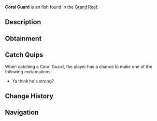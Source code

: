 {{FishInfobox
|image          = Coral Guard.png
|rarity         = Uncommon
|sea            = First Sea
|location       = [[Grand Reef]]
|sublocation    = 
|sources        = Fishing Rod
|radar_location = 
|xp             = 180
|weather        = 
|time           = 
|season         = 
|bait           = Shrimp
|base_weight    = 9
|base_value     = 250
|weight_range   = 5
|base_chance    = 20
|base_resil     = 70
}}
'''Coral Guard''' is an {{Rarity|Uncommon}} fish found in the [[Grand Reef]].

== Description ==
{{Description|A territorial reef fish with sharp spines along its body. Named for their protective behavior, they chase away anything that threatens their chosen coral home.|Bestiary Entry}}

== Obtainment ==
{{Description|Found guarding specific coral territories.|Bestiary Hint}}
{{Fish Availability|
Grand Reef
|top_rods      = 
Krampus's Rod\155443.83\164684.42;
Magma Rod\150211.1\159140.62;
Plastic Rod\137192.73\145348.36;
Leviathan's Fang Rod\122774.97\112937.87;
Great Rod of Oscar\120506.12\92579.28;
Fast Rod\114064.42\166359.8;
Fischer's Rod\101302.11\147746.31;
Flimsy Rod\83590.01\121288.49;
Astralhook Rod\115540.75\92422.85;
Ethereal Prism Rod\115312.86\92494.21;
Free Spirit Rod\113569.82\110413.67;
No-Life Rod\112692.24\95727.93;
Seraphic Rod\112623.03\92730.54;
Trident Rod\110171.84\107110.13;
Rod Of The Forgotten Fang\105706.79\90488.19;
Challenger's Rod\103279.07\90294.92;
Blazebringer Rod\100746.7\88940.97;
Rod Of The Depths\95682.89\86056.82;
Zeus Rod\95007.23\84041.72;
Verdant Shear Rod\94042.52\84023.92;
Rod Of The Exalted One\92973.33\87199.33;
Depthseeker Rod\86221.63\77747.51;
Avalanche Rod\77943.72\70660.48;
Volcanic Rod\76102.56\67843.55;
Training Rod\64615.38\98070.86;
Steady Rod\32545.63\26191.63
|recommended   = Ethereal Prism Rod
}}

== Catch Quips ==
When catching a Coral Guard, the player has a chance to make one of the following exclamations:
* Ya think he's strong?

== Change History ==
{{Change History|{{subst:Current Version}}}}

== Navigation ==
{{Fish Navbox|Grand Reef}}